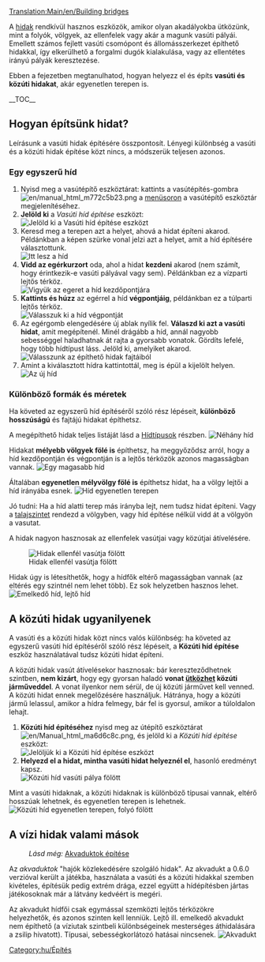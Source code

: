 [[Translation:Main/en/Building bridges]]{{en/-}}{{hu/Oktatás}}

A [[Main/hu/Hidak|hidak]] rendkívül hasznos eszközök, amikor olyan akadályokba ütközünk, mint a folyók, völgyek, az ellenfelek vagy akár a magunk vasúti pályái. Emellett számos fejlett vasúti csomópont és állomásszerkezet építhető hidakkal, így elkerülhető a forgalmi dugók kialakulása, vagy az ellentétes irányú pályák keresztezése.

<!-- search engine help -->
Ebben a fejezetben megtanulhatod, hogyan helyezz el és  építs '''vasúti és közúti hidakat''', akár egyenetlen terepen is.

__TOC__
== Hogyan építsünk hidat? ==
Leírásunk a vasúti hidak építésére összpontosít. Lényegi különbség a vasúti és a közúti hidak építése közt nincs, a módszerük teljesen azonos.

=== Egy egyszerű híd ===
# Nyisd meg a vasútépítő eszköztárat: kattints a vasútépítés-gombra [[File:en/manual html m772c5b23.png]] a [[Main/en/Felhasználói felület/Hu#A menüsor|menüsoron]] a vasútépítő eszköztár megjelenítéséhez.
# '''Jelöld ki''' a ''Vasúti híd építése'' eszközt:<br/>[[File:en/BridgeTut1.png|none|frame|Jelöld ki a ''Vasúti híd építése'' eszközt]]
# Keresd meg a terepen azt a helyet, ahová a hidat építeni akarod. Példánkban a képen szürke vonal jelzi azt a helyet, amit a híd építésére választottunk.<br/>[[File:en/BridgeTut2.png|none|frame|Itt lesz a híd]]
# '''Vidd az egérkurzort''' oda, ahol a hidat '''kezdeni''' akarod (nem számít, hogy érintkezik-e vasúti pályával vagy sem). Példánkban ez a vízparti lejtős térköz. <br/>[[File:en/BridgeTut3.png|none|frame|Vigyük az egeret a híd kezdőpontjára]]
# '''Kattints és húzz''' az egérrel a híd '''végpontjáig''', példánkban ez a túlparti lejtős térköz.<br/>[[File:en/BridgeTut4.png|none|frame|Válasszuk ki a híd végpontját]]
# Az egérgomb elengedésére új ablak nyílik fel. '''Válaszd ki azt a vasúti hidat''', amit megépítenél. Minél drágább a híd, annál nagyobb sebességgel haladhatnak át rajta a gyorsabb vonatok. Gördíts lefelé, hogy több hídtípust láss. Jelöld ki, amelyiket akarod.<br/>[[File:en/BridgeTut5.png|none|frame|Válasszunk az építhető hidak fajtáiból]]
# Amint a kiválasztott hídra kattintottál, meg is épül a kijelölt helyen.<br/>[[File:en/BridgeTut6.png|none|frame|Az új híd]]

=== Különböző formák és méretek===
Ha követed az egyszerű híd építéséről szóló rész lépéseit, '''különböző hosszúságú''' és fajtájú hidakat építhetsz.

A megépíthető hidak teljes listáját lásd a [[Main/hu/Hídtípusok|Hídtípusok]] részben.
[[File:en/BridgeTut7.png|none|frame|Néhány híd]]

Hidakat '''mélyebb völgyek fölé is''' építhetsz, ha meggyőződsz arról, hogy a híd kezdőpontján és végpontján is a lejtős térközök azonos magasságban vannak. 
[[File:en/BridgeTut8.png|none|frame|Egy magasabb híd]]

Általában '''egyenetlen mélyvölgy fölé is''' építhetsz hidat, ha a völgy lejtői a híd irányába esnek.
[[File:en/BridgeTut11.png|none|frame|Híd egyenetlen terepen]]

Jó tudni: Ha a híd alatti terep más irányba lejt, nem tudsz hidat építeni. Vagy a [[Main/hu/Tájrendezés|talajszintet]] rendezd a völgyben, vagy híd építése nélkül vidd át a völgyön a vasutat. 

A hidak nagyon hasznosak az ellenfelek vasútjai vagy közútjai átívelésére.

[[File:en/BridgeTut10.png|none|frame|Hidak ellenfél vasútja fölött]]

Hidak úgy is létesíthetők, hogy a hídfők eltérő magasságban vannak (az eltérés egy szintnél nem lehet több). Ez sok helyzetben hasznos lehet.
[[File:en/BridgeTut9.png|none|frame|Emelkedő híd, lejtő híd]]

== A közúti hidak ugyanilyenek ==
A vasúti és a közúti hidak közt nincs valós különbség: ha követed az egyszerű vasúti híd építéséről szóló rész lépéseit, a '''Közúti híd építése''' eszköz használatával tudsz közúti hidat építeni.

A közúti hidak vasút átívelésekor hasznosak: bár kereszteződhetnek szintben, '''nem kizárt''', hogy egy gyorsan haladó '''vonat [[Main/en/Vonatok/Hu#Balesetek|ütközhet]] közúti járműveddel'''. A vonat ilyenkor nem sérül, de új közúti járművet kell venned. A közúti hidat ennek megelőzésére használjuk. Hátránya, hogy a közúti jármű lelassul, amikor a hídra felmegy, bár fel is gyorsul, amikor a túloldalon lehajt.

# '''Közúti híd építéséhez''' nyisd meg az útépítő eszköztárat [[File:en/Manual html ma6d6c8c.png]], és jelöld ki a ''Közúti híd építése'' eszközt:<br/>[[File:en/BridgeTut14.png|none|frame|Jelöljük ki a ''Közúti híd építése'' eszközt]]
# '''Helyezd el a hidat, mintha vasúti hidat helyeznél el''', hasonló eredményt kapsz.<br/>[[File:en/BridgeTut12.png|none|frame|Közúti híd vasúti pálya fölött]]

Mint a vasúti hidaknak, a közúti hidaknak is különböző típusai vannak, eltérő hosszúak lehetnek, és egyenetlen terepen is lehetnek.
[[File:en/BridgeTut13.png|none|frame|Közúti híd egyenetlen terepen, folyó fölött]]

== A vízi hidak valami mások ==
:''Lásd még:'' [[Main/en/Víziutak létesítése/Hu#Akvaduktok építése|Akvaduktok építése]]
Az ''akvaduktok'' "hajók közlekedésére szolgáló hidak". Az akvadukt a 0.6.0 verzióval került a játékba, használata a vasúti és a közúti hidakkal szemben kivételes, építésük pedig extrém drága, ezzel együtt a hídépítésben jártas játékosoknak már a látvány kedvéért is megéri.

Az akvadukt hídfői csak egymással szemközti lejtős térközökre helyezhetők, és azonos szinten kell lenniük. Lejtő ill. emelkedő akvadukt nem építhető (a víziutak szintbeli különbségeinek mesterséges áthidalására a zsilip hivatott). Típusai, sebességkorlátozó hatásai nincsenek.
[[File:en/Aqueduct.png|frame|none|Akvadukt]]
[[Category:hu/Építés]]